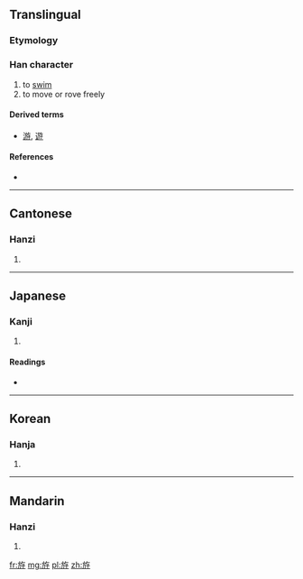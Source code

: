 ==Translingual==

===Etymology===
{{Han compound|㫃|子|ls=ic}}

===Han character===
{{Han char|rn=70|rad=方|as=05|sn=9|four=0824<sub>7</sub>|canj=卜尸人弓木 (YSOND)}}

# to [[swim]]
# to move or rove freely

====Derived terms====
* [[游]], [[遊]]

====References====
* {{Han ref|kx=0482.070|dkj=13632|dj=0844.020|hdz=32176.050|uh=65BF|ud=26047|bh=CEEA|bd=52970}}

----

==Cantonese==

===Hanzi===
{{yue-hanzi|jyut=|y=yau4}}

# {{defn|Cantonese|sort=方05}}

----

==Japanese==

===Kanji===
{{ja-kanji|grade=|rs=方05}}

# {{defn|Japanese|sort=方05}}

====Readings====
* {{ja-readings|on=[[よう]] (yō), [[よ]] (yo), [[りゅう]] (ryū), [[る]] (ru)|kun=[[はたあし]] (hataashi)}}

----

==Korean==

===Hanja===
{{ko-hanja|hangeul=유|eumhun=|rv=yu|mr=yu|y=yu}}

# {{defn|Korean|sort=方05}}

----

==Mandarin==

===Hanzi===
{{cmn-hanzi|pin=[[yóu]] ([[you2]])|wg=yu<sup>2</sup>}}

# {{defn|Mandarin|sort=方05}}

[[fr:斿]]
[[mg:斿]]
[[pl:斿]]
[[zh:斿]]